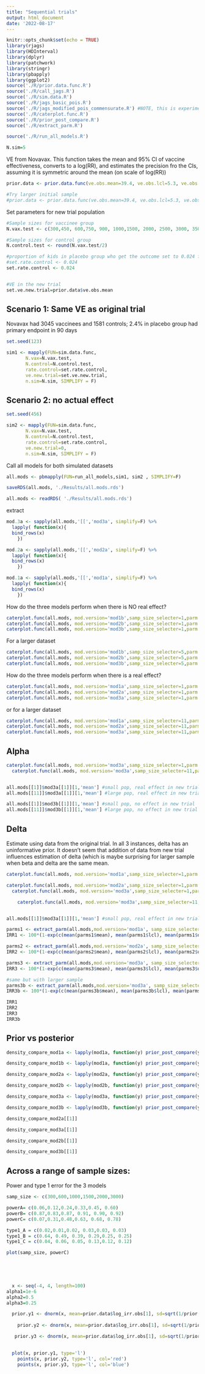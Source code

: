 ```yaml
---
title: "Sequential trials"
output: html_document
date: '2022-08-17'
---
```


```r
knitr::opts_chunk$set(echo = TRUE)
library(rjags)
library(HDInterval)
library(dplyr)
library(patchwork)
library(stringr)
library(pbapply)
library(ggplot2)
source('./R/prior.data.func.R')
source('./R/call_jags.R')
source('./R/sim.data.R')
source('./R/jags_basic_pois.R')
source('./R/jags_modified_pois_commensurate.R') #NOTE, this is experimental version
source('./R/caterplot.func.R')
source('./R/prior_post_compare.R')
source('./R/extract_parm.R')

source('./R/run_all_models.R')

N.sim=5

```


VE from Novavax. This function takes the mean and 95% CI of vaccine effectiveness, converts to a log(RR), and estimates the precision fro the CIs, assuming it is symmetric around the mean (on scale of log(RR))
```r
prior.data <- prior.data.func(ve.obs.mean=39.4, ve.obs.lcl=5.3, ve.obs.ucl=61.2, N_cases_orig =c(35,41), pop_orig= c(1430, 2765))

#Try larger initial sample
#prior.data <- prior.data.func(ve.obs.mean=39.4, ve.obs.lcl=5.3, ve.obs.ucl=61.2, N_cases_orig =c(350,410), pop_orig= c(1430, 2765))

```

Set parameters for new trial population

```r

#Sample sizes for vaccinee group
N.vax.test <- c(300,450, 600,750, 900, 1000,1500, 2000, 2500, 3000, 3500)

#Sample sizes for control group
N.control.test <- round(N.vax.test/2)

#proportion of kids in placebo group who get the outcome set to 0.024 for Noavavx
#set.rate.control <- 0.024 
set.rate.control <- 0.024 


#VE in the new trial
set.ve.new.trial=prior.data$ve.obs.mean
```

## Scenario 1: Same VE as original trial
Novavax had 3045 vaccinees and 1581 controls; 2.4% in placebo group had primary endpoint in 90 days
```r
set.seed(123)

sim1 <- mapply(FUN=sim.data.func, 
       N.vax=N.vax.test, 
       N.control=N.control.test,  
       rate.control=set.rate.control, 
       ve.new.trial=set.ve.new.trial,
       n.sim=N.sim, SIMPLIFY = F)
```

## Scenario 2: no actual effect
```r
set.seed(456)

sim2 <- mapply(FUN=sim.data.func, 
       N.vax=N.vax.test, 
       N.control=N.control.test,  
       rate.control=set.rate.control, 
       ve.new.trial=0,
       n.sim=N.sim, SIMPLIFY = F)
```

Call all models for both simulated datasets
```r
all.mods <- pbmapply(FUN=run_all_models,sim1, sim2 , SIMPLIFY=F)

saveRDS(all.mods, './Results/all.mods.rds')
```

```r
all.mods <- readRDS( './Results/all.mods.rds')

```

extract 
```r
mod.3a <- sapply(all.mods,'[[','mod3a', simplify=F) %>%
  lapply( function(x){ 
  bind_rows(x)
    })

mod.2a <- sapply(all.mods,'[[','mod2a', simplify=F) %>%
  lapply( function(x){ 
  bind_rows(x)
    })

mod.1a <- sapply(all.mods,'[[','mod1a', simplify=F) %>%
  lapply( function(x){ 
  bind_rows(x)
    })


```

How do the three models perform when there is NO real effect?
```r
caterplot.func(all.mods, mod.version='mod1b',samp_size_selecter=1,parm.select='beta1') +
caterplot.func(all.mods, mod.version='mod2b',samp_size_selecter=1,parm.select='beta1')+
caterplot.func(all.mods, mod.version='mod3b',samp_size_selecter=1,parm.select='beta1')

```
For a larger dataset
```r
caterplot.func(all.mods, mod.version='mod1b',samp_size_selecter=5,parm.select='beta1') +
caterplot.func(all.mods, mod.version='mod2b',samp_size_selecter=5,parm.select='beta1')+
caterplot.func(all.mods, mod.version='mod3b',samp_size_selecter=5,parm.select='beta1')

```

How do the three models perform when there is a real effect?
```r
caterplot.func(all.mods, mod.version='mod1a',samp_size_selecter=1,parm.select='beta1') +
caterplot.func(all.mods, mod.version='mod2a',samp_size_selecter=1,parm.select='beta1')+
caterplot.func(all.mods, mod.version='mod3a',samp_size_selecter=1,parm.select='beta1')
```
or for a larger dataset
```r
caterplot.func(all.mods, mod.version='mod1a',samp_size_selecter=11,parm.select='beta1') +
caterplot.func(all.mods, mod.version='mod2a',samp_size_selecter=11,parm.select='beta1')+
caterplot.func(all.mods, mod.version='mod3a',samp_size_selecter=11,parm.select='beta1')
```

## Alpha 
```r
caterplot.func(all.mods, mod.version='mod3a',samp_size_selecter=1,parm.select='alpha') +
  caterplot.func(all.mods, mod.version='mod3a',samp_size_selecter=11,parm.select='alpha') 


all.mods[[1]]$mod3a[[1]][1,'mean'] #small pop, real effect in new trial
all.mods[[11]]$mod3a[[1]][1,'mean'] #large pop, real effect in new trial

all.mods[[1]]$mod3b[[1]][1,'mean'] #small pop, no effect in new trial
all.mods[[11]]$mod3b[[1]][1,'mean'] #large pop, no effect in new trial
```

## Delta 
Estimate using data from the original trial. In all 3 instances, delta has an uninformative prior. It doesn't seem that addition of data from new trial influences estimation of delta (which is maybe surprising for larger sample when beta and delta are the same mean. 
```r
caterplot.func(all.mods, mod.version='mod1a',samp_size_selecter=1,parm.select='delta') +

caterplot.func(all.mods, mod.version='mod2a',samp_size_selecter=1,parm.select='delta') +
  caterplot.func(all.mods, mod.version='mod3a',samp_size_selecter=1,parm.select='delta') +

    caterplot.func(all.mods, mod.version='mod3a',samp_size_selecter=11,parm.select='delta') 


all.mods[[1]]$mod3a[[1]][1,'mean'] #small pop, real effect in new trial

parms1 <- extract_parm(all.mods,mod.version='mod1a', samp_size_selecter=1, parm.select='delta')
IRR1 <- 100*(1-exp(c(mean(parms1$mean), mean(parms1$lcl), mean(parms1$ucl))))

parms2 <- extract_parm(all.mods,mod.version='mod2a', samp_size_selecter=1, parm.select='delta')
IRR2 <- 100*(1-exp(c(mean(parms2$mean), mean(parms2$lcl), mean(parms2$ucl))))

parms3 <- extract_parm(all.mods,mod.version='mod3a', samp_size_selecter=1, parm.select='delta')
IRR3 <- 100*(1-exp(c(mean(parms3$mean), mean(parms3$lcl), mean(parms3$ucl))))

#same but with larger sample
parms3b <- extract_parm(all.mods,mod.version='mod3a', samp_size_selecter=11, parm.select='delta')
IRR3b <- 100*(1-exp(c(mean(parms3b$mean), mean(parms3b$lcl), mean(parms3b$ucl))))

IRR1
IRR2
IRR3
IRR3b
```

## Prior vs posterior
```r
density_compare_mod1a <- lapply(mod1a, function(y) prior_post_compare(y))

density_compare_mod1b <- lapply(mod1a, function(y) prior_post_compare(y))

density_compare_mod2a <- lapply(mod2a, function(y) prior_post_compare(y))

density_compare_mod2b <- lapply(mod2b, function(y) prior_post_compare(y))

density_compare_mod3a <- lapply(mod3a, function(y) prior_post_compare(y))

density_compare_mod3b <- lapply(mod3b, function(y) prior_post_compare(y))

density_compare_mod2a[[1]]

density_compare_mod3a[[1]]

density_compare_mod2b[[1]]

density_compare_mod3b[[1]]

```

## Across a range of sample sizes:
Power and type 1 error for the 3 models
```r
samp_size <- c(300,600,1000,1500,2000,3000)

powerA= c(0.06,0.12,0.24,0.33,0.45, 0.60)
powerB= c(0.87,0.83,0.87, 0.91, 0.90, 0.92)
powerC= c(0.07,0.31,0.48,0.63, 0.68, 0.78)

type1_A = c(0.02,0.01,0.02, 0.03,0.03, 0.03)
type1_B = c(0.64, 0.49, 0.39, 0.29,0.25, 0.25)
type1_C = c(0.04, 0.06, 0.05, 0.13,0.12, 0.12)

plot(samp_size, powerC)


  
  
```

```r
  x <- seq(-4, 4, length=100)
alpha1=1e-6
alpha2=0.5
alpha3=0.25

  prior.y1 <- dnorm(x, mean=prior.data$log_irr.obs[1], sd=sqrt(1/prior.data$prec.log.irr.obs*alpha1))
  
    prior.y2 <- dnorm(x, mean=prior.data$log_irr.obs[1], sd=sqrt(1/prior.data$prec.log.irr.obs*alpha2))

   prior.y3 <- dnorm(x, mean=prior.data$log_irr.obs[1], sd=sqrt(1/prior.data$prec.log.irr.obs*alpha3))

  
  plot(x, prior.y1, type='l')
    points(x, prior.y2, type='l', col='red')
    points(x, prior.y3, type='l', col='blue')

```




